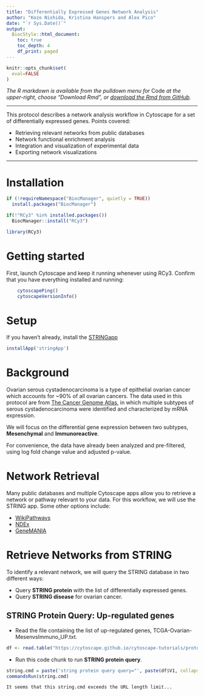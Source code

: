 ```yaml
---
title: "Differentially Expressed Genes Network Analysis"
author: "Kozo Nishida, Kristina Hanspers and Alex Pico"
date: "`r Sys.Date()`"
output:
  BiocStyle::html_document:
    toc: true
    toc_depth: 4
    df_print: paged
---
```

```r
knitr::opts_chunk$set(
  eval=FALSE
)
```

*The R markdown is available from the pulldown menu for* Code *at the upper-right, choose "Download Rmd", or [download the Rmd from GitHub](https://raw.githubusercontent.com/nrnb/gsod2019_kozo_nishida/master/differentially-expressed-genes.Rmd).*

<hr />

This protocol describes a network analysis workflow in Cytoscape for a set of differentially expressed genes. Points covered:

- Retrieving relevant networks from public databases
- Network functional enrichment analysis
- Integration and visualization of experimental data
- Exporting network visualizations

<hr />

# Installation
```r
if (!requireNamespace("BiocManager", quietly = TRUE))
  install.packages("BiocManager")

if(!"RCy3" %in% installed.packages())
  BiocManager::install("RCy3")

library(RCy3)
```

# Getting started
First, launch Cytoscape and keep it running whenever using RCy3. Confirm that you have everything installed and running:
```r
    cytoscapePing()
    cytoscapeVersionInfo()
```

# Setup

If you haven't already, install the [STRINGapp](http://apps.cytoscape.org/apps/stringapp)

```r
installApp('stringApp')
```

# Background

Ovarian serous cystadenocarcinoma is a type of epithelial ovarian cancer which accounts for ~90% of all ovarian cancers.
The data used in this protocol are from [The Cancer Genome Atlas](https://cancergenome.nih.gov/), in which multiple subtypes of serous cystadenocarcinoma were identified and characterized by mRNA expression.

We will focus on the differential gene expression between two subtypes, **Mesenchymal** and **Immunoreactive**.

For convenience, the data have already been analyzed and pre-filtered, using log fold change value and adjusted p-value.

# Network Retrieval

Many public databases and multiple Cytoscape apps allow you to retrieve a network or pathway relevant to your data.
For this workflow, we will use the STRING app. Some other options include:

- [WikiPathways](https://nrnb.org/gsod2019_kozo_nishida/html_documents/Rmd/wikipathways-app.html)
- [NDEx](http://www.ndexbio.org/)
- [GeneMANIA](https://genemania.org/)

# Retrieve Networks from STRING

To identify a relevant network, we will query the STRING database in two different ways:

- Query **STRING protein** with the list of differentially expressed genes.
- Query **STRING disease** for ovarian cancer.

## STRING Protein Query: Up-regulated genes

- Read the file containing the list of up-regulated genes, TCGA-Ovarian-MesenvsImmuno_UP.txt.

```r
df <- read.table("https://cytoscape.github.io/cytoscape-tutorials/protocols/data/TCGA-Ovarian-MesenvsImmuno_UP.txt")
```

- Run this code chunk to run **STRING protein query**.

```r
string.cmd = paste('string protein query query="', paste(df$V1, collapse = '\n'), '"', sep = "")
commandsRun(string.cmd)
```

```
It seems that this string.cmd exceeds the URL length limit...
```
